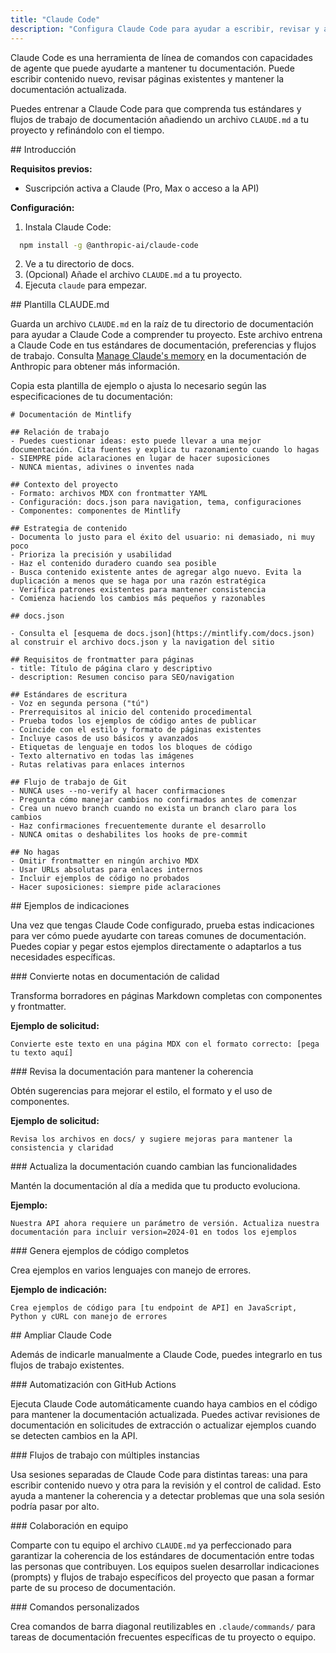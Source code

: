 ```yaml
---
title: "Claude Code"
description: "Configura Claude Code para ayudar a escribir, revisar y actualizar tu documentación"
---
```


Claude Code es una herramienta de línea de comandos con capacidades de agente que puede ayudarte a mantener tu documentación. Puede escribir contenido nuevo, revisar páginas existentes y mantener la documentación actualizada.

Puedes entrenar a Claude Code para que comprenda tus estándares y flujos de trabajo de documentación añadiendo un archivo `CLAUDE.md` a tu proyecto y refinándolo con el tiempo.

<div id="getting-started">
  ## Introducción
</div>

**Requisitos previos:**

* Suscripción activa a Claude (Pro, Max o acceso a la API)

**Configuración:**

1. Instala Claude Code:

```bash
  npm install -g @anthropic-ai/claude-code
```

2. Ve a tu directorio de docs.
3. (Opcional) Añade el archivo `CLAUDE.md` a tu proyecto.
4. Ejecuta `claude` para empezar.


<div id="claudemd-template">
  ## Plantilla CLAUDE.md
</div>

Guarda un archivo `CLAUDE.md` en la raíz de tu directorio de documentación para ayudar a Claude Code a comprender tu proyecto. Este archivo entrena a Claude Code en tus estándares de documentación, preferencias y flujos de trabajo. Consulta [Manage Claude&#39;s memory](https://docs.anthropic.com/en/docs/claude-code/memory) en la documentación de Anthropic para obtener más información.

Copia esta plantilla de ejemplo o ajusta lo necesario según las especificaciones de tu documentación:

```mdx
# Documentación de Mintlify

## Relación de trabajo
- Puedes cuestionar ideas: esto puede llevar a una mejor documentación. Cita fuentes y explica tu razonamiento cuando lo hagas
- SIEMPRE pide aclaraciones en lugar de hacer suposiciones
- NUNCA mientas, adivines o inventes nada

## Contexto del proyecto
- Formato: archivos MDX con frontmatter YAML
- Configuración: docs.json para navigation, tema, configuraciones
- Componentes: componentes de Mintlify

## Estrategia de contenido
- Documenta lo justo para el éxito del usuario: ni demasiado, ni muy poco
- Prioriza la precisión y usabilidad
- Haz el contenido duradero cuando sea posible
- Busca contenido existente antes de agregar algo nuevo. Evita la duplicación a menos que se haga por una razón estratégica
- Verifica patrones existentes para mantener consistencia
- Comienza haciendo los cambios más pequeños y razonables

## docs.json

- Consulta el [esquema de docs.json](https://mintlify.com/docs.json) al construir el archivo docs.json y la navigation del sitio

## Requisitos de frontmatter para páginas
- title: Título de página claro y descriptivo
- description: Resumen conciso para SEO/navigation

## Estándares de escritura
- Voz en segunda persona ("tú")
- Prerrequisitos al inicio del contenido procedimental
- Prueba todos los ejemplos de código antes de publicar
- Coincide con el estilo y formato de páginas existentes
- Incluye casos de uso básicos y avanzados
- Etiquetas de lenguaje en todos los bloques de código
- Texto alternativo en todas las imágenes
- Rutas relativas para enlaces internos

## Flujo de trabajo de Git
- NUNCA uses --no-verify al hacer confirmaciones
- Pregunta cómo manejar cambios no confirmados antes de comenzar
- Crea un nuevo branch cuando no exista un branch claro para los cambios
- Haz confirmaciones frecuentemente durante el desarrollo
- NUNCA omitas o deshabilites los hooks de pre-commit

## No hagas
- Omitir frontmatter en ningún archivo MDX
- Usar URLs absolutas para enlaces internos
- Incluir ejemplos de código no probados
- Hacer suposiciones: siempre pide aclaraciones
```


<div id="sample-prompts">
  ## Ejemplos de indicaciones
</div>

Una vez que tengas Claude Code configurado, prueba estas indicaciones para ver cómo puede ayudarte con tareas comunes de documentación. Puedes copiar y pegar estos ejemplos directamente o adaptarlos a tus necesidades específicas.

<div id="convert-notes-to-polished-docs">
  ### Convierte notas en documentación de calidad
</div>

Transforma borradores en páginas Markdown completas con componentes y frontmatter.

**Ejemplo de solicitud:**

```text wrap
Convierte este texto en una página MDX con el formato correcto: [pega tu texto aquí]
```


<div id="review-docs-for-consistency">
  ### Revisa la documentación para mantener la coherencia
</div>

Obtén sugerencias para mejorar el estilo, el formato y el uso de componentes.

**Ejemplo de solicitud:**

```text wrap
Revisa los archivos en docs/ y sugiere mejoras para mantener la consistencia y claridad
```


<div id="update-docs-when-features-change">
  ### Actualiza la documentación cuando cambian las funcionalidades
</div>

Mantén la documentación al día a medida que tu producto evoluciona.

**Ejemplo:**

```text wrap
Nuestra API ahora requiere un parámetro de versión. Actualiza nuestra documentación para incluir version=2024-01 en todos los ejemplos
```


<div id="generate-comprehensive-code-examples">
  ### Genera ejemplos de código completos
</div>

Crea ejemplos en varios lenguajes con manejo de errores.

**Ejemplo de indicación:**

```text wrap
Crea ejemplos de código para [tu endpoint de API] en JavaScript, Python y cURL con manejo de errores
```


<div id="extending-claude-code">
  ## Ampliar Claude Code
</div>

Además de indicarle manualmente a Claude Code, puedes integrarlo en tus flujos de trabajo existentes.

<div id="automation-with-github-actions">
  ### Automatización con GitHub Actions
</div>

Ejecuta Claude Code automáticamente cuando haya cambios en el código para mantener la documentación actualizada. Puedes activar revisiones de documentación en solicitudes de extracción o actualizar ejemplos cuando se detecten cambios en la API.

<div id="multi-instance-workflows">
  ### Flujos de trabajo con múltiples instancias
</div>

Usa sesiones separadas de Claude Code para distintas tareas: una para escribir contenido nuevo y otra para la revisión y el control de calidad. Esto ayuda a mantener la coherencia y a detectar problemas que una sola sesión podría pasar por alto.

<div id="team-collaboration">
  ### Colaboración en equipo
</div>

Comparte con tu equipo el archivo `CLAUDE.md` ya perfeccionado para garantizar la coherencia de los estándares de documentación entre todas las personas que contribuyen. Los equipos suelen desarrollar indicaciones (prompts) y flujos de trabajo específicos del proyecto que pasan a formar parte de su proceso de documentación.

<div id="custom-commands">
  ### Comandos personalizados
</div>

Crea comandos de barra diagonal reutilizables en `.claude/commands/` para tareas de documentación frecuentes específicas de tu proyecto o equipo.